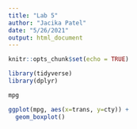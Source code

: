 ```yaml
---
title: "Lab 5"
author: "Jacika Patel"
date: "5/26/2021"
output: html_document
---
```


```r
knitr::opts_chunk$set(echo = TRUE)
```

```r
library(tidyverse)
library(dplyr)
```

```r
mpg
```

```r
ggplot(mpg, aes(x=trans, y=cty)) + 
  geom_boxplot()
```